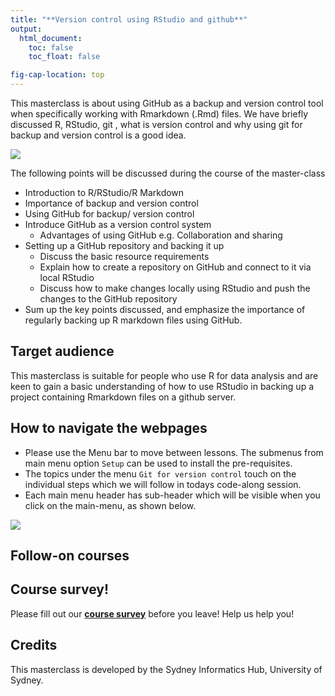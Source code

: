 ```yaml
---
title: "**Version control using RStudio and github**"
output:
  html_document:
    toc: false
    toc_float: false

fig-cap-location: top
---
```


This masterclass is about using  GitHub as a backup and version control​ tool when specifically working with Rmarkdown (.Rmd) files. We have briefly discussed R, RStudio, git , what is version control and why using git for backup and version control is a good idea.

![](/fig/about.png)


The following points will be discussed during the course of the master-class

* Introduction to R/RStudio/R Markdown​
* Importance of backup and version control​
* Using GitHub for backup/ version control​
* Introduce GitHub as a version control system​
  * Advantages of using GitHub e.g. Collaboration and sharing​
* Setting up a GitHub repository and backing it up​
  * Discuss the basic resource requirements​
  * Explain how to create a repository on GitHub and connect to it via local RStudio​
  * Discuss how to make changes locally using RStudio and push the changes to the GitHub repository​
* Sum up the key points discussed, and emphasize the importance of regularly backing up R markdown files using GitHub.​


## **Target audience**{.unlisted}

This masterclass is suitable for people who use R for data analysis and are keen to gain a basic understanding of how to use RStudio in backing up a project containing Rmarkdown files on a github server.

## **How to navigate the webpages**{.unlisted}
* Please use the Menu bar to move between lessons. The submenus from main menu option `Setup` can be used to install the pre-requisites.  
* The topics under the menu `Git for version control` touch on the individual steps which we will follow in todays code-along session.
* Each main menu header has sub-header which will be visible when you click on the main-menu, as shown below.

![](/fig/Menubar.png)

## **Follow-on courses**{.unlisted}


## **Course survey!** {.unlisted}

Please fill out our **[course survey](https://www.surveymonkey.com/r/rnaseq2022)** before you leave! Help us help you!

## **Credits**{.unlisted}

This masterclass is developed by the Sydney Informatics Hub, University of Sydney. 
